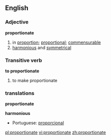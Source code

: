 ==English==
===Adjective===
'''proportionate'''
# in [[proportion]]; [[proportional]]; [[commensurable]]
# [[harmonious]] and [[symmetrical]]

===Transitive verb===
'''to proportionate'''
# to make proportionate

===translations===

'''proportionate'''
{{top}}
<!--languages from A to I go here-->
{{mid}}
<!--languages from J to Z go here-->
{{bottom}}

'''harmonious'''
{{top}}
<!--languages from A to I go here-->
{{mid}}
<!--languages from J to Z go here-->
*Portuguese: [[proporcional]]
{{bottom}}

[[pl:proportionate]]
[[vi:proportionate]]
[[zh:proportionate]]